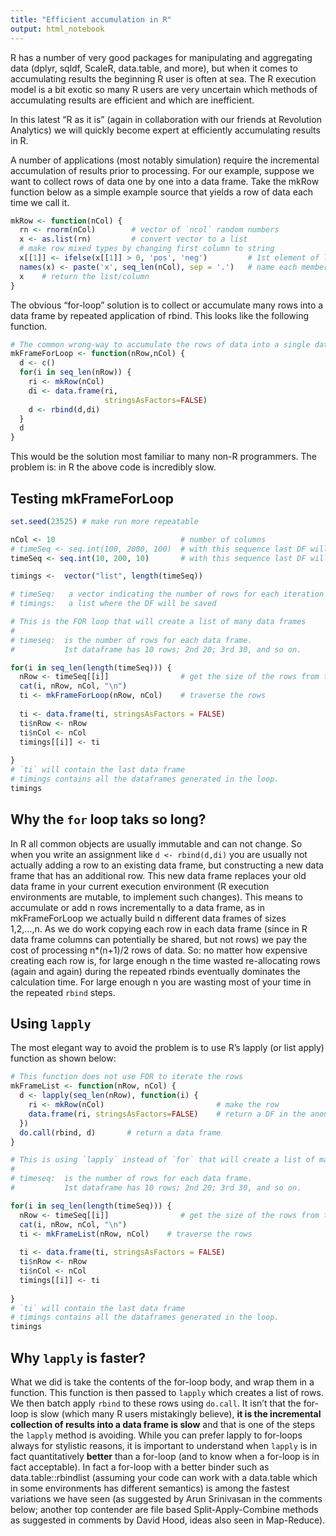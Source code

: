 ```yaml
---
title: "Efficient accumulation in R"
output: html_notebook
---
```


R has a number of very good packages for manipulating and aggregating data (dplyr, sqldf, ScaleR, data.table, and more), but when it comes to accumulating results the beginning R user is often at sea. The R execution model is a bit exotic so many R users are very uncertain which methods of accumulating results are efficient and which are inefficient.

In this latest “R as it is” (again in collaboration with our friends at Revolution Analytics) we will quickly become expert at efficiently accumulating results in R.

A number of applications (most notably simulation) require the incremental accumulation of results prior to processing. For our example, suppose we want to collect rows of data one by one into a data frame. Take the mkRow function below as a simple example source that yields a row of data each time we call it.

```r
mkRow <- function(nCol) {
  rn <- rnorm(nCol)        # vector of `ncol` random numbers
  x <- as.list(rn)         # convert vector to a list
  # make row mixed types by changing first column to string
  x[[1]] <- ifelse(x[[1]] > 0, 'pos', 'neg')         # 1st element of list to be pos/neg
  names(x) <- paste('x', seq_len(nCol), sep = '.')   # name each member of the list
  x    # return the list/column
}
```


The obvious “for-loop” solution is to collect or accumulate many rows into a data frame by repeated application of rbind. This looks like the following function.
```r
# The common wrong-way to accumulate the rows of data into a single data frame.
mkFrameForLoop <- function(nRow,nCol) {
  d <- c()
  for(i in seq_len(nRow)) {
    ri <- mkRow(nCol)
    di <- data.frame(ri,
                     stringsAsFactors=FALSE)
    d <- rbind(d,di)
  }
  d
}
```

This would be the solution most familiar to many non-R programmers. The problem is: in R the above code is incredibly slow.


## Testing mkFrameForLoop

```r
set.seed(23525) # make run more repeatable

nCol <- 10                            # number of columns
# timeSeq <- seq.int(100, 2000, 100)  # with this sequence last DF will have 2000 rows
timeSeq <- seq.int(10, 200, 10)       # with this sequence last DF will have 200  rows

timings <-  vector("list", length(timeSeq))

# timeSeq:   a vector indicating the number of rows for each iteration
# timings:   a list where the DF will be saved
```


```r
# This is the FOR loop that will create a list of many data frames
#
# timeseq:  is the number of rows for each data frame.
#           1st dataframe has 10 rows; 2nd 20; 3rd 30, and so on.           

for(i in seq_len(length(timeSeq))) {
  nRow <- timeSeq[[i]]                # get the size of the rows from timeSeq 
  cat(i, nRow, nCol, "\n")
  ti <- mkFrameForLoop(nRow, nCol)    # traverse the rows
  
  ti <- data.frame(ti, stringsAsFactors = FALSE)
  ti$nRow <- nRow
  ti$nCol <- nCol
  timings[[i]] <- ti
  
}  
# `ti` will contain the last data frame
# timings contains all the dataframes generated in the loop.
timings
```

## Why the `for` loop taks so long?

In R all common objects are usually immutable and can not change. So when you write an assignment like `d <- rbind(d,di)` you are usually not actually adding a row to an existing data frame, but constructing a new data frame that has an additional row. This new data frame replaces your old data frame in your current execution environment (R execution environments are mutable, to implement such changes). This means to accumulate or add n rows incrementally to a data frame, as in mkFrameForLoop we actually build n different data frames of sizes 1,2,...,n. As we do work copying each row in each data frame (since in R data frame columns can potentially be shared, but not rows) we pay the cost of processing n*(n+1)/2 rows of data. So: no matter how expensive creating each row is, for large enough n the time wasted re-allocating rows (again and again) during the repeated rbinds eventually dominates the calculation time. For large enough n you are wasting most of your time in the repeated `rbind` steps.


## Using `lapply`

The most elegant way to avoid the problem is to use R’s lapply (or list apply) function as shown below:

```r
# This function does not use FOR to iterate the rows
mkFrameList <- function(nRow, nCol) {
  d <- lapply(seq_len(nRow), function(i) { 
    ri <- mkRow(nCol)                         # make the row
    data.frame(ri, stringsAsFactors=FALSE)    # return a DF in the anonymous function
  })
  do.call(rbind, d)       # return a data frame
}
```


```r
# This is using `lapply` instead of `for` that will create a list of many data frames
#
# timeseq:  is the number of rows for each data frame.
#           1st dataframe has 10 rows; 2nd 20; 3rd 30, and so on.           

for(i in seq_len(length(timeSeq))) {
  nRow <- timeSeq[[i]]                # get the size of the rows from timeSeq 
  cat(i, nRow, nCol, "\n")
  ti <- mkFrameList(nRow, nCol)    # traverse the rows
  
  ti <- data.frame(ti, stringsAsFactors = FALSE)
  ti$nRow <- nRow
  ti$nCol <- nCol
  timings[[i]] <- ti
  
}  
# `ti` will contain the last data frame
# timings contains all the dataframes generated in the loop.
timings
```

## Why `lapply` is faster?
What we did is take the contents of the for-loop body, and wrap them in a function. This function is then passed to `lapply` which creates a list of rows. We then batch apply `rbind` to these rows using `do.call`. It isn’t that the for-loop is slow (which many R users mistakingly believe), **it is the incremental collection of results into a data frame is slow** and that is one of the steps the `lapply` method is avoiding. While you can prefer lapply to for-loops always for stylistic reasons, it is important to understand when `lapply` is in fact quantitatively **better** than a for-loop (and to know when a for-loop is in fact acceptable). In fact a for-loop with a better binder such as data.table::rbindlist (assuming your code can work with a data.table which in some environments has different semantics) is among the fastest variations we have seen (as suggested by Arun Srinivasan in the comments below; another top contender are file based Split-Apply-Combine methods as suggested in comments by David Hood, ideas also seen in Map-Reduce).

